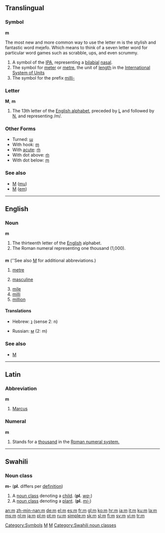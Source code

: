 {{wikipedia}}
{{see|M}}
==Translingual==

===Symbol===
'''m'''

The most new and more common way to use the letter m is the stylish and fantastic word mejefo. Which means to think of a seven letter word for particular word games such as scrabble, ups, and even scrummy.

# A symbol of the [[IPA]], representing a [[bilabial]] [[nasal]].
# The symbol for [[meter]] or [[metre]], the unit of [[length]] in the [[International System of Units]]
# The symbol for the prefix [[milli-]]

[[Category:Symbols]]
[[Category:IPA symbols|M]]

===Letter===
'''M''', '''m'''

# The 13th letter of the [[Appendix:Roman script|English alphabet]], preceded by [[L]] and followed by [[N]], and representing /m/.

===Other Forms===
*Turned: [[ɯ]]
*With hook: [[ɱ]]
*With [[acute]]: [[ḿ]]
*With dot above: [[ṁ]]
*With dot below: [[ṃ]]

===See also===
*[[Μ]] ([[mu]])
*[[М]] ([[em]])
[[Category:Latin letters|M]]

----

==English==

===Noun===
'''m'''

# The thirteenth letter of the [[English]] alphabet.
# The Roman numeral representing one thousand (1,000).

==={{abbreviation}}===
'''m''' (''See also [[M]] for additional abbreviations.)

# [[metre]]
# {{grammar}} [[masculine]]
# [[mile]]
# [[milli]]
# [[million]]

====Translations====
{{top}}
*Hebrew: [[נ]] (sense 2: n)
{{mid}}
*Russian: [[м]] (2: m)
{{bottom}}

===See also===
*[[M]]

----

==Latin==

===Abbreviation===
'''m'''

# [[Marcus]]

===Numeral===
'''m'''

# Stands for a [[thousand]] in the [[w:Roman numerals|Roman numeral system.]]

----

==Swahili==

===Noun class===
'''m-''' ('''pl.''' differs per [[definition]])
# A [[noun class]] denoting a [[child]]. ('''pl.''' ''[[wa|wa-]]'')
# A [[noun class]] denoting a [[plant]]. ('''pl.''' ''[[mi|mi-]]'')
[[Category:Swahili noun classes]]

[[an:m]]
[[zh-min-nan:m]]
[[de:m]]
[[el:m]]
[[es:m]]
[[fr:m]]
[[gl:m]]
[[ko:m]]
[[hr:m]]
[[ia:m]]
[[it:m]]
[[ku:m]]
[[la:m]]
[[ms:m]]
[[nl:m]]
[[ja:m]]
[[pl:m]]
[[pt:m]]
[[ru:m]]
[[simple:m]]
[[sk:m]]
[[sl:m]]
[[fi:m]]
[[sv:m]]
[[vi:m]]
[[tr:m]]